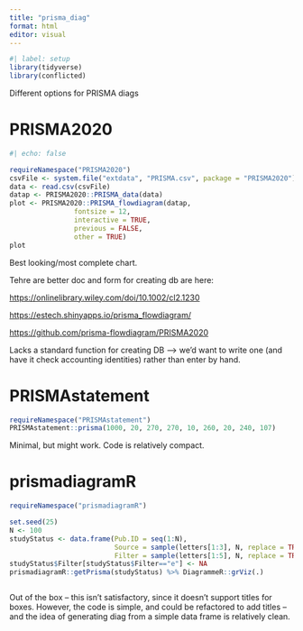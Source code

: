 ```yaml
---
title: "prisma_diag"
format: html
editor: visual
---
```


```r
#| label: setup
library(tidyverse)
library(conflicted)
```

Different options for PRISMA diags

# PRISMA2020

```r
#| echo: false

requireNamespace("PRISMA2020")
csvFile <- system.file("extdata", "PRISMA.csv", package = "PRISMA2020")
data <- read.csv(csvFile)
datap <- PRISMA2020::PRISMA_data(data)
plot <- PRISMA2020::PRISMA_flowdiagram(datap,
                fontsize = 12,
                interactive = TRUE,
                previous = FALSE,
                other = TRUE)
plot
```

Best looking/most complete chart.

Tehre are better doc and form for creating db are here:

<https://onlinelibrary.wiley.com/doi/10.1002/cl2.1230>

<https://estech.shinyapps.io/prisma_flowdiagram/>

<https://github.com/prisma-flowdiagram/PRISMA2020>

Lacks a standard function for creating DB –\> we'd want to write one (and have it check accounting identities) rather than enter by hand.

# PRISMAstatement

```r
requireNamespace("PRISMAstatement")
PRISMAstatement::prisma(1000, 20, 270, 270, 10, 260, 20, 240, 107)
```

Minimal, but might work. Code is relatively compact.

# prismadiagramR

```r
requireNamespace("prismadiagramR")

set.seed(25)
N <- 100
studyStatus <- data.frame(Pub.ID = seq(1:N),
                          Source = sample(letters[1:3], N, replace = TRUE),
                          Filter = sample(letters[1:5], N, replace = TRUE))
studyStatus$Filter[studyStatus$Filter=="e"] <- NA
prismadiagramR::getPrisma(studyStatus) %>% DiagrammeR::grViz(.)



```

Out of the box – this isn't satisfactory, since it doesn't support titles for boxes. However, the code is simple, and could be refactored to add titles – and the idea of generating diag from a simple data frame is relatively clean.

